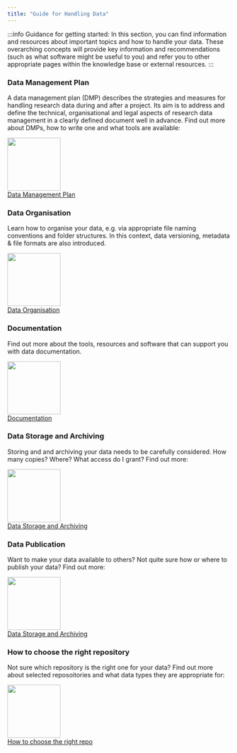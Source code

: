 ```yaml
---
title: "Guide for Handling Data"
---
```



:::info Guidance for getting started:
In this section, you can find information and resources about important topics and how to handle your data. These overarching concepts will provide key information and recommendations (such as what software might be useful to you) and refer you to other appropriate pages within the knowledge base or external resources.
:::


### Data Management Plan


A data management plan (DMP) describes the strategies and measures for handling research data during and after a project. Its aim is to address and define the technical, organisational and legal aspects of research data management in a clearly defined document well in advance. Find out more about DMPs, how to write one and what tools are available:

<div className="col intro--col">
    <div className="text--center vertical-center">
        <a className="button button--secondary button--lg feature-secondary--button" href={useBaseUrl('/docs/data/dmp')}>
            <img src={useBaseUrl('/img/topics_petrol.svg')} width="120px" />
            <br />
            Data Management Plan
        </a>
    </div>
</div>

### Data Organisation

Learn how to organise your data, e.g. via appropriate file naming conventions and folder structures. In this context, data versioning, metadata & file formats are also introduced.

<div className="col intro--col">
    <div className="text--center vertical-center">
        <a className="button button--secondary button--lg feature-secondary--button" href={useBaseUrl('/docs/topics/data_organisation')}>
            <img src={useBaseUrl('/img/topics_petrol.svg')} width="120px" />
            <br />
            Data Organisation
        </a>
    </div>
</div>

### Documentation

Find out more about the tools, resources and software that can support you with data documentation.

<div className="col intro--col">
    <div className="text--center vertical-center">
        <a className="button button--secondary button--lg feature-secondary--button" href={useBaseUrl('/docs/topics/data_documentation')}>
            <img src={useBaseUrl('/img/topics_petrol.svg')} width="120px" />
            <br />
            Documentation
        </a>
    </div>
</div>

### Data Storage and Archiving

Storing and and archiving your data needs to be carefully considered. How many copies? Where? What access do I grant? Find out more:

<div className="col intro--col">
    <div className="text--center vertical-center">
        <a className="button button--secondary button--lg feature-secondary--button" href={useBaseUrl('/docs/topics/data_storage')}>
            <img src={useBaseUrl('/img/topics_petrol.svg')} width="120px" />
            <br />
            Data Storage and Archiving
        </a>
    </div>
</div>

### Data Publication

Want to make your data available to others? Not quite sure how or where to publish your data? Find out more:

<div className="col intro--col">
    <div className="text--center vertical-center">
        <a className="button button--secondary button--lg feature-secondary--button" href={useBaseUrl('/docs/topics/data_storage')}>
            <img src={useBaseUrl('/img/topics_petrol.svg')} width="120px" />
            <br />
            Data Storage and Archiving
        </a>
    </div>
</div>

### How to choose the right repository

Not sure which repository is the right one for your data? Find out more about selected reposoitories and what data types they are appropriate for:

<div className="col intro--col">
    <div className="text--center vertical-center">
        <a className="button button--secondary button--lg feature-secondary--button" href={useBaseUrl('/docs/topics/data_storage')}>
            <img src={useBaseUrl('/img/topics_petrol.svg')} width="120px" />
            <br />
            How to choose the right repo
        </a>
    </div>
</div>
